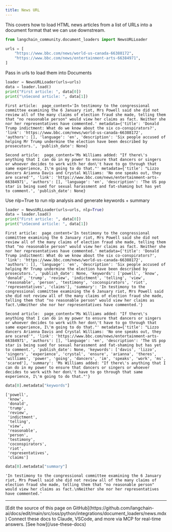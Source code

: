 ```yaml
---
title: News URL
---
```


This covers how to load HTML news articles from a list of URLs into a document format that we can use downstream.

```python
from langchain_community.document_loaders import NewsURLLoader
```

```python
urls = [
    "https://www.bbc.com/news/world-us-canada-66388172",
    "https://www.bbc.com/news/entertainment-arts-66384971",
]
```

Pass in urls to load them into Documents

```python
loader = NewsURLLoader(urls=urls)
data = loader.load()
print("First article: ", data[0])
print("\nSecond article: ", data[1])
```

```output
First article:  page_content='In testimony to the congressional committee examining the 6 January riot, Mrs Powell said she did not review all of the many claims of election fraud she made, telling them that "no reasonable person" would view her claims as fact. Neither she nor her representatives have commented.' metadata={'title': 'Donald Trump indictment: What do we know about the six co-conspirators?', 'link': 'https://www.bbc.com/news/world-us-canada-66388172', 'authors': [], 'language': 'en', 'description': 'Six people accused of helping Mr Trump undermine the election have been described by prosecutors.', 'publish_date': None}

Second article:  page_content='Ms Williams added: "If there\'s anything that I can do in my power to ensure that dancers or singers or whoever decides to work with her don\'t have to go through that same experience, I\'m going to do that."' metadata={'title': "Lizzo dancers Arianna Davis and Crystal Williams: 'No one speaks out, they are scared'", 'link': 'https://www.bbc.com/news/entertainment-arts-66384971', 'authors': [], 'language': 'en', 'description': 'The US pop star is being sued for sexual harassment and fat-shaming but has yet to comment.', 'publish_date': None}
```

Use nlp=True to run nlp analysis and generate keywords + summary

```python
loader = NewsURLLoader(urls=urls, nlp=True)
data = loader.load()
print("First article: ", data[0])
print("\nSecond article: ", data[1])
```

```output
First article:  page_content='In testimony to the congressional committee examining the 6 January riot, Mrs Powell said she did not review all of the many claims of election fraud she made, telling them that "no reasonable person" would view her claims as fact. Neither she nor her representatives have commented.' metadata={'title': 'Donald Trump indictment: What do we know about the six co-conspirators?', 'link': 'https://www.bbc.com/news/world-us-canada-66388172', 'authors': [], 'language': 'en', 'description': 'Six people accused of helping Mr Trump undermine the election have been described by prosecutors.', 'publish_date': None, 'keywords': ['powell', 'know', 'donald', 'trump', 'review', 'indictment', 'telling', 'view', 'reasonable', 'person', 'testimony', 'coconspirators', 'riot', 'representatives', 'claims'], 'summary': 'In testimony to the congressional committee examining the 6 January riot, Mrs Powell said she did not review all of the many claims of election fraud she made, telling them that "no reasonable person" would view her claims as fact.\nNeither she nor her representatives have commented.'}

Second article:  page_content='Ms Williams added: "If there\'s anything that I can do in my power to ensure that dancers or singers or whoever decides to work with her don\'t have to go through that same experience, I\'m going to do that."' metadata={'title': "Lizzo dancers Arianna Davis and Crystal Williams: 'No one speaks out, they are scared'", 'link': 'https://www.bbc.com/news/entertainment-arts-66384971', 'authors': [], 'language': 'en', 'description': 'The US pop star is being sued for sexual harassment and fat-shaming but has yet to comment.', 'publish_date': None, 'keywords': ['davis', 'lizzo', 'singers', 'experience', 'crystal', 'ensure', 'arianna', 'theres', 'williams', 'power', 'going', 'dancers', 'im', 'speaks', 'work', 'ms', 'scared'], 'summary': 'Ms Williams added: "If there\'s anything that I can do in my power to ensure that dancers or singers or whoever decides to work with her don\'t have to go through that same experience, I\'m going to do that."'}
```

```python
data[0].metadata["keywords"]
```

```output
['powell',
 'know',
 'donald',
 'trump',
 'review',
 'indictment',
 'telling',
 'view',
 'reasonable',
 'person',
 'testimony',
 'coconspirators',
 'riot',
 'representatives',
 'claims']
```

```python
data[0].metadata["summary"]
```

```output
'In testimony to the congressional committee examining the 6 January riot, Mrs Powell said she did not review all of the many claims of election fraud she made, telling them that "no reasonable person" would view her claims as fact.\nNeither she nor her representatives have commented.'
```

---

<Callout icon="pen-to-square" iconType="regular">
    [Edit the source of this page on GitHub](https://github.com/langchain-ai/docs/edit/main/src/oss/python/integrations/document_loaders/news.mdx)
</Callout>
<Tip icon="terminal" iconType="regular">
    Connect these docs to Claude, VSCode, and more via MCP for    real-time answers. [See how](/use-these-docs)
</Tip>
